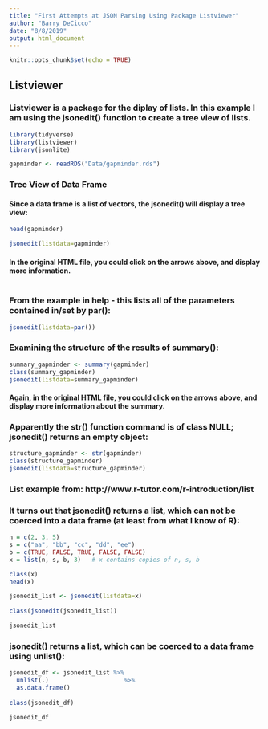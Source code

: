 ```yaml
---
title: "First Attempts at JSON Parsing Using Package Listviewer"
author: "Barry DeCicco"
date: "8/8/2019"
output: html_document
---
```


```r
knitr::opts_chunk$set(echo = TRUE)
```

## **Listviewer**

### Listviewer is a package for the diplay of lists. In this example I am using the jsonedit() function to create a tree view of lists.

```r

library(tidyverse)
library(listviewer)
library(jsonlite)

gapminder <- readRDS("Data/gapminder.rds")

```

### Tree View of Data Frame

#### Since a data frame is a list of vectors, the jsonedit() will display a tree view:

```r

head(gapminder)

jsonedit(listdata=gapminder)

```

#### **In the original HTML file, you could click on the arrows above, and display more information.**

```r


```

### From the example in help - this lists all of the parameters contained in/set by par():

```r


jsonedit(listdata=par())

```

### Examining the structure of the results of summary():

```r

summary_gapminder <- summary(gapminder)
class(summary_gapminder)
jsonedit(listdata=summary_gapminder)

```

#### **Again, in the original HTML file, you could click on the arrows above, and display more information about the summary.**


### Apparently the str() function command  is of class NULL; jsonedit() returns an empty object:

```r

structure_gapminder <- str(gapminder)
class(structure_gapminder)
jsonedit(listdata=structure_gapminder)


```

### List example from: http://www.r-tutor.com/r-introduction/list

### It turns out that jsonedit() returns a list, which can **not** be coerced into a data frame (at least from what I know of R):

```r

n = c(2, 3, 5) 
s = c("aa", "bb", "cc", "dd", "ee") 
b = c(TRUE, FALSE, TRUE, FALSE, FALSE) 
x = list(n, s, b, 3)   # x contains copies of n, s, b 

class(x)
head(x)

jsonedit_list <- jsonedit(listdata=x) 
  
class(jsonedit(jsonedit_list))

jsonedit_list

```

### jsonedit() returns a list, which can be coerced to a data frame using **unlist()**:

```r


jsonedit_df <- jsonedit_list %>%
  unlist(.)                     %>%
  as.data.frame()  
  
class(jsonedit_df)

```


```r

jsonedit_df

```